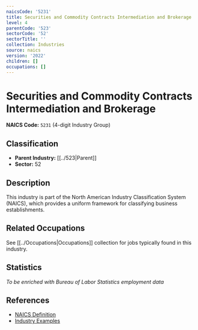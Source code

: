 ```yaml
---
naicsCode: '5231'
title: Securities and Commodity Contracts Intermediation and Brokerage
level: 4
parentCode: '523'
sectorCode: '52'
sectorTitle: ''
collection: Industries
source: naics
version: '2022'
children: []
occupations: []
---
```

# Securities and Commodity Contracts Intermediation and Brokerage

**NAICS Code:** `5231` (4-digit Industry Group)

## Classification

- **Parent Industry:** [[../523|Parent]]
- **Sector:** 52

## Description

This industry is part of the North American Industry Classification System (NAICS), which provides a uniform framework for classifying business establishments.

## Related Occupations

See [[../Occupations|Occupations]] collection for jobs typically found in this industry.

## Statistics

*To be enriched with Bureau of Labor Statistics employment data*

## References

- [NAICS Definition](https://www.census.gov/naics/)
- [Industry Examples](https://www.census.gov/naics/2022NAICS/)
